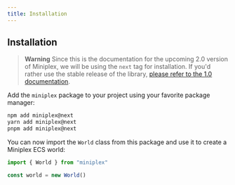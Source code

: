 ```yaml
---
title: Installation
---
```


## Installation

> **Warning** Since this is the documentation for the upcoming 2.0 version of Miniplex, we will be using the `next` tag for installation. If you'd rather use the stable release of the library, [please refer to the 1.0 documentation](https://github.com/hmans/miniplex/tree/miniplex%401.0.0).

Add the `miniplex` package to your project using your favorite package manager:

```bash
npm add miniplex@next
yarn add miniplex@next
pnpm add miniplex@next
```

You can now import the `World` class from this package and use it to create a Miniplex ECS world:

```js
import { World } from "miniplex"

const world = new World()
```
